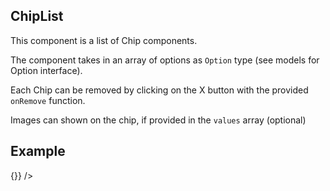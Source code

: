 

<Meta title="JSX/ChipList" />

## ChipList

This component is a list of Chip components.

The component takes in an array of options as `Option` type (see models for Option interface).

Each Chip can be removed by clicking on the X button with the provided `onRemove` function.

Images can shown on the chip, if provided in the `values` array (optional)

## Example

<Preview>
  <ChipList
    values={[
      { value: 'Private Health' },
      { value: 'Public Health' },
      { value: 'Dental' },
      { value: 'Legal' },
    ]}
    onRemove={() => {}}
  />
</Preview>
